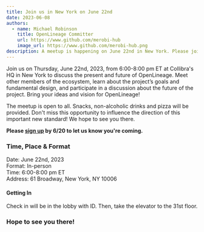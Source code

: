 ```yaml
---
title: Join us in New York on June 22nd
date: 2023-06-08
authors: 
  - name: Michael Robinson
    title: OpenLineage Committer
    url: https://www.github.com/merobi-hub
    image_url: https://www.github.com/merobi-hub.png
description: A meetup is happening on June 22nd in New York. Please join us!
---
```


Join us on Thursday, June 22nd, 2023, from 6:00-8:00 pm ET at Collibra's HQ in 
New York to discuss the present and future of OpenLineage. Meet other members of 
the ecosystem, learn about the project’s goals and fundamental design, and 
participate in a discussion about the future of the project. Bring your ideas 
and vision for OpenLineage!

<!--truncate-->

The meetup is open to all. Snacks, non-alcoholic drinks and pizza will be 
provided. Don't miss this opportunity to influence the direction of this 
important new standard! We hope to see you there. 

**Please [sign up](https://www.meetup.com/data-lineage-meetup/events/294065396/) 
by 6/20 to let us know you're coming.**

### Time, Place & Format

Date: June 22nd, 2023  
Format: In-person  
Time: 6:00-8:00 pm ET  
Address: 61 Broadway, New York, NY 10006

#### Getting In 
Check in will be in the lobby with ID. Then, take the elevator to the 31st floor.

### Hope to see you there!
